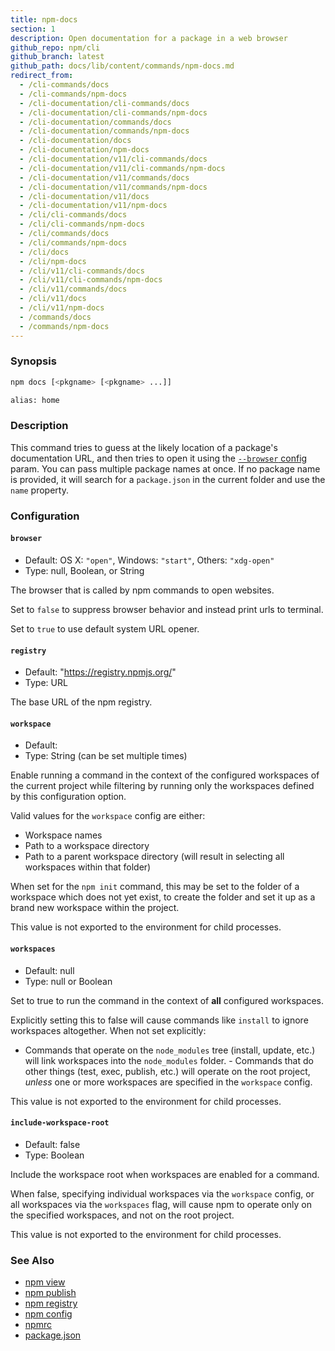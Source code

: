 ```yaml
---
title: npm-docs
section: 1
description: Open documentation for a package in a web browser
github_repo: npm/cli
github_branch: latest
github_path: docs/lib/content/commands/npm-docs.md
redirect_from:
  - /cli-commands/docs
  - /cli-commands/npm-docs
  - /cli-documentation/cli-commands/docs
  - /cli-documentation/cli-commands/npm-docs
  - /cli-documentation/commands/docs
  - /cli-documentation/commands/npm-docs
  - /cli-documentation/docs
  - /cli-documentation/npm-docs
  - /cli-documentation/v11/cli-commands/docs
  - /cli-documentation/v11/cli-commands/npm-docs
  - /cli-documentation/v11/commands/docs
  - /cli-documentation/v11/commands/npm-docs
  - /cli-documentation/v11/docs
  - /cli-documentation/v11/npm-docs
  - /cli/cli-commands/docs
  - /cli/cli-commands/npm-docs
  - /cli/commands/docs
  - /cli/commands/npm-docs
  - /cli/docs
  - /cli/npm-docs
  - /cli/v11/cli-commands/docs
  - /cli/v11/cli-commands/npm-docs
  - /cli/v11/commands/docs
  - /cli/v11/docs
  - /cli/v11/npm-docs
  - /commands/docs
  - /commands/npm-docs
---
```


### Synopsis

```bash
npm docs [<pkgname> [<pkgname> ...]]

alias: home
```

### Description

This command tries to guess at the likely location of a package's documentation URL, and then tries to open it using the [`--browser` config](/cli/v11/using-npm/config#browser) param. You can pass multiple package names at once. If no package name is provided, it will search for a `package.json` in the current folder and use the `name` property.

### Configuration

#### `browser`

- Default: OS X: `"open"`, Windows: `"start"`, Others: `"xdg-open"`
- Type: null, Boolean, or String

The browser that is called by npm commands to open websites.

Set to `false` to suppress browser behavior and instead print urls to terminal.

Set to `true` to use default system URL opener.

#### `registry`

- Default: "https://registry.npmjs.org/"
- Type: URL

The base URL of the npm registry.

#### `workspace`

- Default:
- Type: String (can be set multiple times)

Enable running a command in the context of the configured workspaces of the current project while filtering by running only the workspaces defined by this configuration option.

Valid values for the `workspace` config are either:

- Workspace names
- Path to a workspace directory
- Path to a parent workspace directory (will result in selecting all workspaces within that folder)

When set for the `npm init` command, this may be set to the folder of a workspace which does not yet exist, to create the folder and set it up as a brand new workspace within the project.

This value is not exported to the environment for child processes.

#### `workspaces`

- Default: null
- Type: null or Boolean

Set to true to run the command in the context of **all** configured workspaces.

Explicitly setting this to false will cause commands like `install` to ignore workspaces altogether. When not set explicitly:

- Commands that operate on the `node_modules` tree (install, update, etc.) will link workspaces into the `node_modules` folder. - Commands that do other things (test, exec, publish, etc.) will operate on the root project, _unless_ one or more workspaces are specified in the `workspace` config.

This value is not exported to the environment for child processes.

#### `include-workspace-root`

- Default: false
- Type: Boolean

Include the workspace root when workspaces are enabled for a command.

When false, specifying individual workspaces via the `workspace` config, or all workspaces via the `workspaces` flag, will cause npm to operate only on the specified workspaces, and not on the root project.

This value is not exported to the environment for child processes.

### See Also

- [npm view](/cli/v11/commands/npm-view)
- [npm publish](/cli/v11/commands/npm-publish)
- [npm registry](/cli/v11/using-npm/registry)
- [npm config](/cli/v11/commands/npm-config)
- [npmrc](/cli/v11/configuring-npm/npmrc)
- [package.json](/cli/v11/configuring-npm/package-json)
